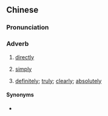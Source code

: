 {{also|直头}}
==Chinese==
{{zh-forms|s=直头}}

===Pronunciation===
{{zh-pron
|c=zik6 tau4
|c-t=zet5 heu3
|cat=adv
}}

===Adverb===
{{zh-adv}} {{tlb|zh|Cantonese}}

# [[directly]]
#: {{zh-x|今晚 佢 開 完 會{wui6-2} 就 直頭 返 屋企{kei5-2}。|He went '''directly''' back home after the meeting.|C}}
# [[simply]]
#: {{zh-x|如果 佢 再 騷擾 你，咪{mai6} 直頭 見到{dou3-2} 佢 就 掉{diu3}頭 走 囉。|If he bothers you again, just '''simply''' go the other way if you see him again.|C}}
# [[definitely]]; [[truly]]; [[clearly]]; [[absolutely]]
#: {{zh-x|你 直頭 係 離晒譜 啦！|You're '''absolutely''' ridiculous!|C}}

====Synonyms====
* {{zh-l|直程}}